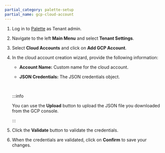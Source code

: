 ```yaml
---
partial_category: palette-setup
partial_name: gcp-cloud-account
---
```


1. Log in to [Palette](https://console.spectrocloud.com) as Tenant admin.

2. Navigate to the left **Main Menu** and select **Tenant Settings**.

3. Select **Cloud Accounts** and click on **Add GCP Account**.

4. In the cloud account creation wizard, provide the following information:

   - **Account Name:** Custom name for the cloud account.

   - **JSON Credentials:** The JSON credentials object.

   <br />

   :::info

   You can use the **Upload** button to upload the JSON file you downloaded from the GCP console.

   :::

5. Click the **Validate** button to validate the credentials.

6. When the credentials are validated, click on **Confirm** to save your changes.
